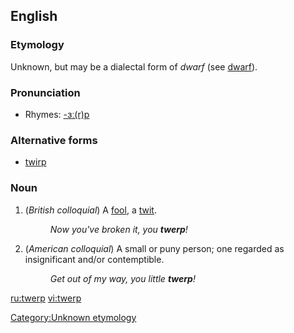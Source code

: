 ==English==

===Etymology===
Unknown, but may be a dialectal form of ''dwarf'' (see [[dwarf]]).

===Pronunciation===
*Rhymes: [[Rhymes:English:-ɜː(r)p|-ɜː(r)p]]

===Alternative forms===
*[[twirp]]

===Noun===
{{en-noun}}

#(''British colloquial'') A [[fool]], a [[twit]].
#:''Now you've broken it, you '''twerp'''!''
#(''American colloquial'') A small or puny person; one regarded as insignificant and/or contemptible.
#:''Get out of my way, you little '''twerp'''!''

[[Category:Unknown etymology]]<!--SOED-->

[[ru:twerp]]
[[vi:twerp]]